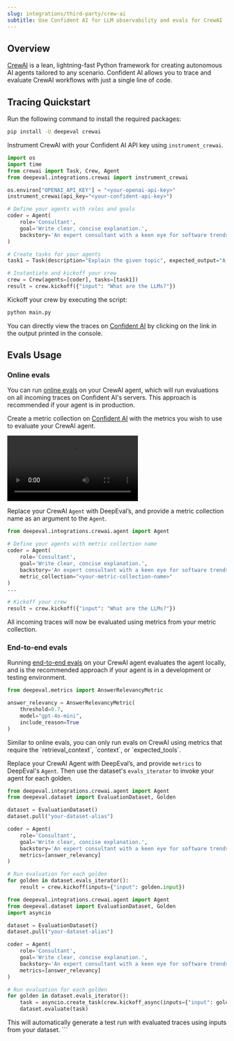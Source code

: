 ```yaml
---
slug: integrations/third-party/crew-ai
subtitle: Use Confident AI for LLM observability and evals for CrewAI
---
```


## Overview

[CrewAI](https://www.crew.ai) is a lean, lightning-fast Python framework for creating autonomous AI agents tailored to any scenario. Confident AI allows you to trace and evaluate CrewAI workflows with just a single line of code.

## Tracing Quickstart

<Steps>

<Step title="Install Dependencies">

Run the following command to install the required packages:

```bash
pip install -U deepeval crewai
```

</Step>

<Step title="Configure CrewAI">

Instrument CrewAI with your Confident AI API key using `instrument_crewai`.

```python main.py {7}
import os
import time
from crewai import Task, Crew, Agent
from deepeval.integrations.crewai import instrument_crewai

os.environ["OPENAI_API_KEY"] = "<your-openai-api-key>"
instrument_crewai(api_key="<your-confident-api-key>")

# Define your agents with roles and goals
coder = Agent(
    role='Consultant',
    goal='Write clear, concise explanation.',
    backstory='An expert consultant with a keen eye for software trends.',
)

# Create tasks for your agents
task1 = Task(description="Explain the given topic", expected_output="A clear and concise explanation.", agent=coder)

# Instantiate and kickoff your crew
crew = Crew(agents=[coder], tasks=[task1])
result = crew.kickoff({"input": "What are the LLMs?"})
```

</Step>

<Step title="Run CrewAI">

Kickoff your crew by executing the script:

```bash
python main.py
```

</Step>

You can directly view the traces on [Confident AI](https://app.confident.ai) by clicking on the link in the output printed in the console.

</Steps>

## Evals Usage

### Online evals

You can run [online evals](/docs/llm-tracing/evaluations) on your CrewAI agent, which will run evaluations on all incoming traces on Confident AI's servers. This approach is recommended if your agent is in production.

<Steps>

<Step title="Create metric collection">

Create a metric collection on [Confident AI](https://app.confident.ai) with the metrics you wish to use to evaluate your CrewAI agent.

<Frame caption="Create metric collection">
  <video
    src="https://confident-docs.s3.us-east-1.amazonaws.com/integrations%3Athird-party-integrations%3Acreate-metric-collection-4k.mp4"
    autoPlay
  />
</Frame>

<Warning>
  Your CrewAI metric collection cannot contain metrics that require
  `retrieval_context`, `context`, or `expected_tools`.
</Warning>

</Step>

<Step title="Run evals">

Replace your CrewAI `Agent` with DeepEval’s, and provide a metric collection name as an argument to the `Agent`.

```python main.py {1, 8}
from deepeval.integrations.crewai.agent import Agent

# Define your agents with metric collection name
coder = Agent(
    role='Consultant',
    goal='Write clear, concise explanation.',
    backstory='An expert consultant with a keen eye for software trends.',
    metric_collection="<your-metric-collection-name>"
)
...

# Kickoff your crew
result = crew.kickoff({"input": "What are the LLMs?"})
```

<Success>
  All incoming traces will now be evaluated using metrics from your metric
  collection.
</Success>

</Step>
</Steps>

### End-to-end evals

Running [end-to-end evals](/docs/llm-evaluation/end-to-end-evals) on your CrewAI agent evaluates the agent locally, and is the recommended approach if your agent is in a development or testing environment.

<Steps>

<Step title="Create metric">

```python
from deepeval.metrics import AnswerRelevancyMetric

answer_relevancy = AnswerRelevancyMetric(
    threshold=0.7,
    model="gpt-4o-mini",
    include_reason=True
)
```

<Warning>
  Similar to online evals, you can only run evals on CrewAI using metrics that require the `retrieval_context`, `context`, or `expected_tools`.
</Warning>
</Step>

<Step title="Run evals">

Replace your CrewAI Agent with DeepEval’s, and provide `metrics` to DeepEval's `Agent`. Then use the dataset's `evals_iterator` to invoke your agent for each golden.

<Tabs>
<Tab title="Synchronous">

```python main.py {11, 15}
from deepeval.integrations.crewai.agent import Agent
from deepeval.dataset import EvaluationDataset, Golden

dataset = EvaluationDataset()
dataset.pull("your-dataset-alias")

coder = Agent(
    role='Consultant',
    goal='Write clear, concise explanation.',
    backstory='An expert consultant with a keen eye for software trends.',
    metrics=[answer_relevancy]
)

# Run evaluation for each golden
for golden in dataset.evals_iterator():
    result = crew.kickoff(inputs={"input": golden.input})
```

</Tab>
<Tab title="Asynchronous">

```python main.py {12, 16}
from deepeval.integrations.crewai.agent import Agent
from deepeval.dataset import EvaluationDataset, Golden
import asyncio

dataset = EvaluationDataset()
dataset.pull("your-dataset-alias")

coder = Agent(
    role='Consultant',
    goal='Write clear, concise explanation.',
    backstory='An expert consultant with a keen eye for software trends.',
    metrics=[answer_relevancy]
)

# Run evaluation for each golden
for golden in dataset.evals_iterator():
    task = asyncio.create_task(crew.kickoff_async(inputs={"input": golden.input}))
    dataset.evaluate(task)
```

</Tab>
</Tabs>

<Success>
  This will automatically generate a test run with evaluated traces using inputs
  from your dataset.
</Success>

</Step>
</Steps>
```
